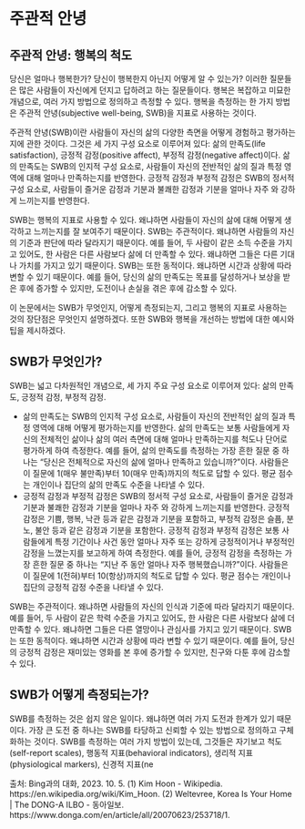 # 주관적 안녕

## 주관적 안녕: 행복의 척도

당신은 얼마나 행복한가? 당신이 행복한지 아닌지 어떻게 알 수 있는가? 이러한 질문들은 많은 사람들이 자신에게 던지고 답하려고 하는 질문들이다. 행복은 복잡하고 미묘한 개념으로, 여러 가지 방법으로 정의하고 측정할 수 있다. 행복을 측정하는 한 가지 방법은 주관적 안녕(subjective well-being, SWB)을 지표로 사용하는 것이다.

주관적 안녕(SWB)이란 사람들이 자신의 삶의 다양한 측면을 어떻게 경험하고 평가하는지에 관한 것이다. 그것은 세 가지 구성 요소로 이루어져 있다: 삶의 만족도(life satisfaction), 긍정적 감정(positive affect), 부정적 감정(negative affect)이다. 삶의 만족도는 SWB의 인지적 구성 요소로, 사람들이 자신의 전반적인 삶의 질과 특정 영역에 대해 얼마나 만족하는지를 반영한다. 긍정적 감정과 부정적 감정은 SWB의 정서적 구성 요소로, 사람들이 즐거운 감정과 기분과 불쾌한 감정과 기분을 얼마나 자주
와 강하게 느끼는지를 반영한다.

SWB는 행복의 지표로 사용할 수 있다. 왜냐하면 사람들이 자신의 삶에 대해 어떻게 생각하고 느끼는지를 잘 보여주기 때문이다. SWB는 주관적이다. 왜냐하면 사람들의 자신의 기준과 판단에 따라 달라지기 때문이다. 예를 들어, 두 사람이 같은 소득 수준을 가지고 있어도, 한 사람은 다른 사람보다 삶에 더 만족할 수 있다. 왜냐하면 그들은 다른 기대나 가치를 가지고 있기 때문이다. SWB는 또한 동적이다. 왜냐하면 시간과 상황에 따라 변할 수 있기 때문이다. 예를 들어, 당신의 삶의 만족도는 목표를 달성하거나 보상을 받은 후에 증가할 수 있지만, 도전이나 손실을 겪은 후에 감소할 수 있다.

이 논문에서는 SWB가 무엇인지, 어떻게 측정되는지, 그리고 행복의 지표로 사용하는 것의 장단점은 무엇인지 설명하겠다. 또한 SWB와 행복을 개선하는 방법에 대한 예시와 팁을 제시하겠다.

## SWB가 무엇인가?

SWB는 넓고 다차원적인 개념으로, 세 가지 주요 구성 요소로 이루어져 있다: 삶의 만족도, 긍정적 감정, 부정적 감정.

- 삶의 만족도는 SWB의 인지적 구성 요소로, 사람들이 자신의 전반적인 삶의 질과 특정 영역에 대해 어떻게 평가하는지를 반영한다. 삶의 만족도는 보통 사람들에게 자신의 전체적인 삶이나 삶의 여러 측면에 대해 얼마나 만족하는지를 척도나 단어로 평가하게 하여 측정한다. 예를 들어, 삶의 만족도를 측정하는 가장 흔한 질문 중 하나는 "당신은 전체적으로 자신의 삶에 얼마나 만족하고 있습니까?"이다. 사람들은 이 질문에 1(매우 불만족)부터 10(매우 만족)까지의 척도로 답할 수 있다. 평균 점수는 개인이나 집단의 삶의 만족도 수준을 나타낼 수 있다.
- 긍정적 감정과 부정적 감정은 SWB의 정서적 구성 요소로, 사람들이 즐거운 감정과 기분과 불쾌한 감정과 기분을 얼마나 자주
와 강하게 느끼는지를 반영한다. 긍정적 감정은 기쁨, 행복, 낙관 등과 같은 감정과 기분을 포함하고, 부정적 감정은 슬픔, 분노, 불안 등과 같은 감정과 기분을 포함한다. 긍정적 감정과 부정적 감정은 보통 사람들에게 특정 기간이나 사건 동안 얼마나 자주
또는 강하게 긍정적이거나 부정적인 감정을 느꼈는지를 보고하게 하여 측정한다. 예를 들어, 긍정적 감정을 측정하는 가장 흔한 질문 중 하나는 "지난 주 동안 얼마나 자주 행복했습니까?"이다. 사람들은 이 질문에 1(전혀)부터 10(항상)까지의 척도로 답할 수 있다. 평균 점수는 개인이나 집단의 긍정적 감정 수준을 나타낼 수 있다.

SWB는 주관적이다. 왜냐하면 사람들의 자신의 인식과 기준에 따라 달라지기 때문이다. 예를 들어, 두 사람이 같은 학력 수준을 가지고 있어도, 한 사람은 다른 사람보다 삶에 더 만족할 수 있다. 왜냐하면 그들은 다른 열망이나 관심사를 가지고 있기 때문이다. SWB는 또한 동적이다. 왜냐하면 시간과 상황에 따라 변할 수 있기 때문이다. 예를 들어, 당신의 긍정적 감정은 재미있는 영화를 본 후에 증가할 수 있지만, 친구와 다툰 후에 감소할 수 있다.

## SWB가 어떻게 측정되는가?

SWB를 측정하는 것은 쉽지 않은 일이다. 왜냐하면 여러 가지 도전과 한계가 있기 때문이다. 가장 큰 도전 중 하나는 SWB를 타당하고 신뢰할 수 있는 방법으로 정의하고 구체화하는 것이다. SWB를 측정하는 여러 가지 방법이 있는데, 그것들은 자기보고 척도(self-report scales), 행동적 지표(behavioral indicators), 생리적 지표(physiological markers), 신경적 지표(ne

출처: Bing과의 대화, 2023. 10. 5.
(1) Kim Hoon - Wikipedia. https://en.wikipedia.org/wiki/Kim_Hoon.
(2) Weltevree, Korea Is Your Home | The DONG-A ILBO - 동아일보. https://www.donga.com/en/article/all/20070623/253718/1.